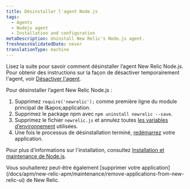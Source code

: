 ```yaml
---
title: Désinstaller l'agent Node.js
tags:
  - Agents
  - Nodejs agent
  - Installation and configuration
metaDescription: Uninstall New Relic's Node.js agent.
freshnessValidatedDate: never
translationType: machine
---
```


Lisez la suite pour savoir comment désinstaller l’agent New Relic Node.js. Pour obtenir des instructions sur la façon de désactiver temporairement l'agent, voir [Désactiver l'agent](/docs/agents/manage-apm-agents/installation/disable-apm-agent#node).

Pour désinstaller l’agent New Relic Node.js :

1. Supprimez `require('newrelic');` comme première ligne du module principal de l&amp;apos;application.
2. Supprimez le package npm avec `npm uninstall newrelic --save`.
3. Supprimez le fichier `newrelic.js` et annulez toutes [les variables d’environnement](/docs/agents/nodejs-agent/installation-configuration/nodejs-agent-configuration#methods-and-precedence) utilisées.
4. Une fois le processus de désinstallation terminé, [redémarrez](#restart) votre application.

Pour plus d'informations sur l'installation, consultez [Installation et maintenance de Node.js](/docs/agents/nodejs-agent/installation-configuration/installing-maintaining-nodejs).

<Callout variant="tip">
  Vous souhaiterez peut-être également [supprimer votre application](/docs/apm/new-relic-apm/maintenance/remove-applications-from-new-relic-ui) de New Relic.
</Callout>